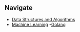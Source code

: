 ## Navigate

- [Data Structures and Algorithms](/resources/Data-Structure-And-Algorithm/1.-Start-Here)
- [Machine Learning](/resources/Machine-Learning/introduction)
-[Golang]()


